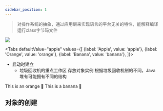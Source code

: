 ```yaml
---
sidebar_position: 1
---
```




> 对操作系统的抽象，通过应用层来实现语言的平台无关的特性，能解释编译运行class字节码文件

<Image width={500} src={基本结构}
/>

<Tabs
defaultValue="apple"
values={[
{label: 'Apple', value: 'apple'},
{label: 'Orange', value: 'orange'},
{label: 'Banana', value: 'banana'},
]}>
<TabItem value="apple">
* 启动时建立
  * 垃圾回收机的重点工作区
存放对象实例
根据垃圾回收机制的不同，Java堆有可能拥有不同的结构
</TabItem>
<TabItem value="orange">This is an orange 🍊</TabItem>
<TabItem value="banana">This is a banana 🍌</TabItem>
</Tabs>


## 对象的创建